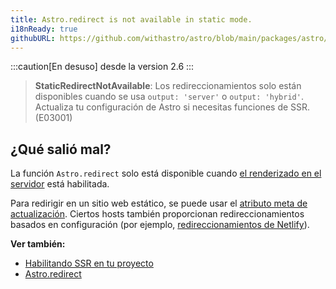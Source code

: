 ```yaml
---
title: Astro.redirect is not available in static mode.
i18nReady: true
githubURL: https://github.com/withastro/astro/blob/main/packages/astro/src/core/errors/errors-data.ts
---
```


:::caution[En desuso]
desde la version 2.6
:::

> **StaticRedirectNotAvailable**: Los redireccionamientos solo están disponibles cuando se usa `output: 'server'` o `output: 'hybrid'`. Actualiza tu configuración de Astro si necesitas funciones de SSR. (E03001)

## ¿Qué salió mal?

La función `Astro.redirect` solo está disponible cuando [el renderizado en el servidor](/es/guides/server-side-rendering/) está habilitada.

Para redirigir en un sitio web estático, se puede usar el [atributo meta de actualización](https://developer.mozilla.org/en-US/docs/Web/HTML/Element/meta). Ciertos hosts también proporcionan redireccionamientos basados en configuración (por ejemplo, [redireccionamientos de Netlify](https://docs.netlify.com/routing/redirects/)).

**Ver también:**
-  [Habilitando SSR en tu proyecto](/es/guides/server-side-rendering/#habilitando-ssr-en-su-proyecto)
-  [Astro.redirect](/es/guides/server-side-rendering/#astroredirect)

